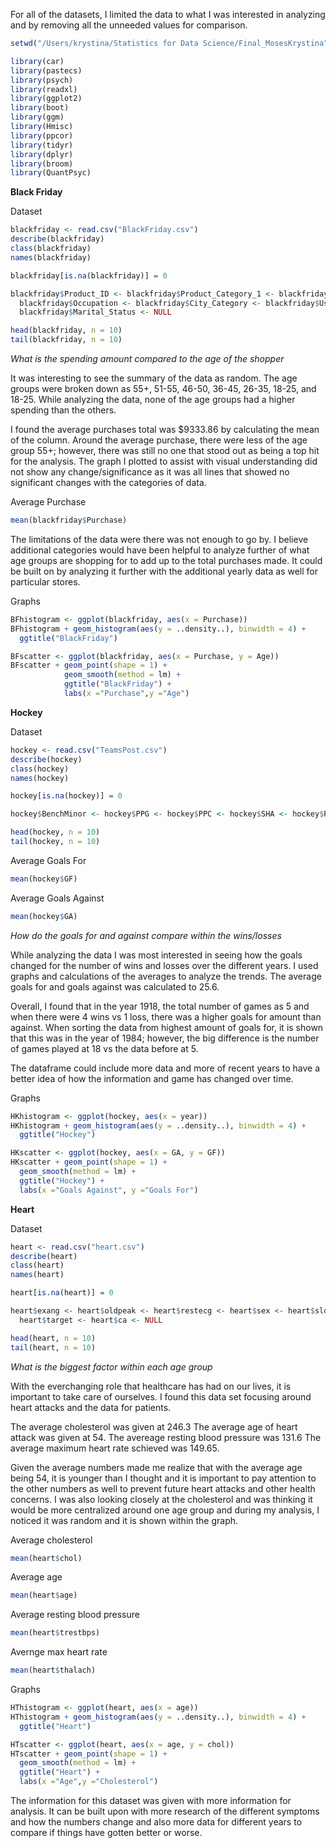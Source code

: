 For all of the datasets, I limited the data to what I was interested in analyzing and by removing all the unneeded values for comparison. 

```r
setwd("/Users/krystina/Statistics for Data Science/Final_MosesKrystina")

library(car)
library(pastecs)
library(psych)
library(readxl)
library(ggplot2)
library(boot)
library(ggm)
library(Hmisc)
library(ppcor)
library(tidyr)
library(dplyr)
library(broom)
library(QuantPsyc)
```

**Black Friday**

Dataset

```r
blackfriday <- read.csv("BlackFriday.csv")
describe(blackfriday)
class(blackfriday)
names(blackfriday)

blackfriday[is.na(blackfriday)] = 0

blackfriday$Product_ID <- blackfriday$Product_Category_1 <- blackfriday$Product_Category_2 <- blackfriday$Product_Category_3 <- 
  blackfriday$Occupation <- blackfriday$City_Category <- blackfriday$User_ID <- blackfriday$Stay_In_Current_City_Years <- 
  blackfriday$Marital_Status <- NULL

head(blackfriday, n = 10)
tail(blackfriday, n = 10)
```

*What is the spending amount compared to the age of the shopper*

It was interesting to see the summary of the data as random. The age groups were broken down as 55+, 51-55, 46-50, 36-45, 26-35, 18-25, and 18-25. While analyzing the data, none of the age groups had a higher spending than the others.

I found the average purchases total was $9333.86 by calculating the mean of the column. Around the average purchase, there were less of the age group 55+; however, there was still no one that stood out as being a top hit for the analysis. The graph I plotted to assist with visual understanding did not show any change/significance as it was all lines that showed no significant changes with the categories of data.

Average Purchase

```r
mean(blackfriday$Purchase)
```

The limitations of the data were there was not enough to go by. I believe additional categories would have been helpful to analyze further of what age groups are shopping for to add up to the total purchases made. It could be built on by analyzing it further with the additional yearly data as well for particular stores.

Graphs

```r
BFhistogram <- ggplot(blackfriday, aes(x = Purchase))
BFhistogram + geom_histogram(aes(y = ..density..), binwidth = 4) +
  ggtitle("BlackFriday")

BFscatter <- ggplot(blackfriday, aes(x = Purchase, y = Age))
BFscatter + geom_point(shape = 1) +
            geom_smooth(method = lm) +
            ggtitle("BlackFriday") +
            labs(x ="Purchase",y ="Age")
```

**Hockey**

Dataset

```r
hockey <- read.csv("TeamsPost.csv")
describe(hockey)
class(hockey)
names(hockey)

hockey[is.na(hockey)] = 0

hockey$BenchMinor <- hockey$PPG <- hockey$PPC <- hockey$SHA <- hockey$PKG <- hockey$PKC <- hockey$SHF <- hockey$lgID <- hockey$tmID <- hockey$PIM <- NULL

head(hockey, n = 10)
tail(hockey, n = 10)
```

Average Goals For

```r
mean(hockey$GF)
```

Average Goals Against

```r
mean(hockey$GA)
```
*How do the goals for and against compare within the wins/losses*

While analyzing the data I was most interested in seeing how the goals changed for the number of wins and losses over the different years. I used graphs and calculations of the averages to analyze the trends. The average goals for and goals against was calculated to 25.6. 

Overall, I found that in the year 1918, the total number of games as 5 and when there were 4 wins vs 1 loss, there was a higher goals for amount than against. When sorting the data from highest amount of goals for, it is shown that this was in the year of 1984; however, the big difference is the number of games played at 18 vs the data before at 5. 

The dataframe could include more data and more of recent years to have a better idea of how the information and game has changed over time.

Graphs

```r
HKhistogram <- ggplot(hockey, aes(x = year))
HKhistogram + geom_histogram(aes(y = ..density..), binwidth = 4) +
  ggtitle("Hockey")

HKscatter <- ggplot(hockey, aes(x = GA, y = GF))
HKscatter + geom_point(shape = 1) +
  geom_smooth(method = lm) +
  ggtitle("Hockey") +
  labs(x ="Goals Against", y ="Goals For")
```

**Heart**

Dataset

```r
heart <- read.csv("heart.csv")
describe(heart)
class(heart)
names(heart)

heart[is.na(heart)] = 0

heart$exang <- heart$oldpeak <- heart$restecg <- heart$sex <- heart$slope <- heart$thal <- 
  heart$target <- heart$ca <- NULL

head(heart, n = 10)
tail(heart, n = 10)
```
*What is the biggest factor within each age group*

With the everchanging role that healthcare has had on our lives, it is important to take care of ourselves. I found this data set focusing around heart attacks and the data for patients.

The average cholesterol was given at 246.3
The average age of heart attack was given at 54.
The avereage resting blood pressure was 131.6
The average maximum heart rate schieved was 149.65.

Given the average numbers made me realize that with the average age being 54, it is younger than I thought and it is important to pay attention to the other numbers as well to prevent future heart attacks and other health concerns. I was also looking closely at the cholesterol and was thinking it would be more centralized around one age group and during my analysis, I noticed it was random and it is shown within the graph. 

Average cholesterol

```r
mean(heart$chol)
```

Average age

```r
mean(heart$age)
```

Average resting blood pressure

```r
mean(heart$trestbps)
```

Avernge max heart rate

```r
mean(heart$thalach)
```

Graphs

```r
HThistogram <- ggplot(heart, aes(x = age))
HThistogram + geom_histogram(aes(y = ..density..), binwidth = 4) +
  ggtitle("Heart")

HTscatter <- ggplot(heart, aes(x = age, y = chol))
HTscatter + geom_point(shape = 1) +
  geom_smooth(method = lm) +
  ggtitle("Heart") +
  labs(x ="Age",y ="Cholesterol")
```

The information for this dataset was given with more information for analysis. It can be built upon with more research of the different symptoms and how the numbers change and also more data for different years to compare if things have gotten better or worse. 
